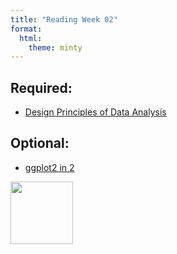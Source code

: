 ```yaml
---
title: "Reading Week 02"
format: 
  html:
    theme: minty
---
```


## Required:

- [Design Principles of Data Analysis](https://www.tandfonline.com/doi/abs/10.1080/10618600.2022.2104290)

## Optional:

- [ggplot2 in 2](https://leanpub.com/ggplot2in2/c/sta-112-f22)

[![](img/favicon.png){width="100" fig-align="right"}](https://bit.ly/sta-112-f22)